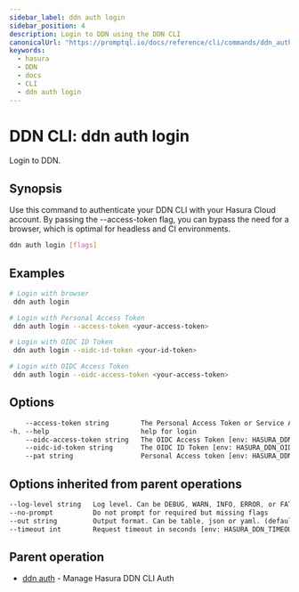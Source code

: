 ```yaml
---
sidebar_label: ddn auth login
sidebar_position: 4
description: Login to DDN using the DDN CLI
canonicalUrl: "https://promptql.io/docs/reference/cli/commands/ddn_auth_login"
keywords:
  - hasura
  - DDN
  - docs
  - CLI
  - ddn auth login
---
```


# DDN CLI: ddn auth login

Login to DDN.

## Synopsis

Use this command to authenticate your DDN CLI with your Hasura Cloud account. By passing the --access-token flag, you can bypass the need for a browser, which is optimal for headless and CI environments.

```bash
ddn auth login [flags]
```

## Examples

```bash
# Login with browser
 ddn auth login

# Login with Personal Access Token
 ddn auth login --access-token <your-access-token>

# Login with OIDC ID Token
 ddn auth login --oidc-id-token <your-id-token>

# Login with OIDC Access Token
 ddn auth login --oidc-access-token <your-access-token>
```

## Options

```sass
    --access-token string        The Personal Access Token or Service Account Token [env: HASURA_DDN_ACCESS_TOKEN]
-h, --help                       help for login
    --oidc-access-token string   The OIDC Access Token [env: HASURA_DDN_OIDC_ACCESS_TOKEN]
    --oidc-id-token string       The OIDC ID Token [env: HASURA_DDN_OIDC_ID_TOKEN]
    --pat string                 Personal Access token [env: HASURA_DDN_PAT] (DEPRECATED: use --access-token instead)
```

## Options inherited from parent operations

```sass
--log-level string   Log level. Can be DEBUG, WARN, INFO, ERROR, or FATAL. (default "INFO")
--no-prompt          Do not prompt for required but missing flags
--out string         Output format. Can be table, json or yaml. (default "table")
--timeout int        Request timeout in seconds [env: HASURA_DDN_TIMEOUT] (default 100)
```

## Parent operation

- [ddn auth](/reference/cli/commands/ddn_auth) - Manage Hasura DDN CLI Auth
